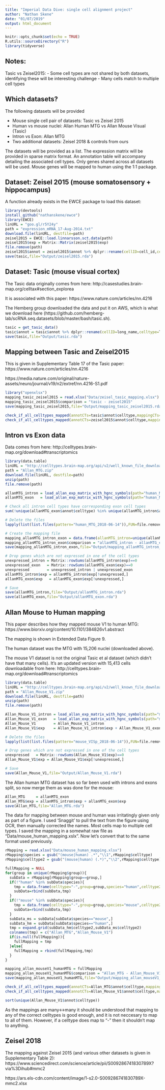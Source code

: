 ```yaml
---
title: "Imperial Data Dive: single cell alignment project"
author: "Nathan Skene"
date: "01/07/2019"
output: html_document
---
```


```r
knitr::opts_chunk$set(echo = TRUE)
R.utils::sourceDirectory("R")
library(tidyverse)
```

## Notes:

Tasic vs Zeisel2015:
  - Some cell types are not shared by both datasets, identifying these will be interesting challenge
  - Many cells match to multiple cell types

## Which datasets?

The following datasets will be provided

* Mouse single cell pair of datasets: Tasic vs Zeisel 2015
* Human vs mouse nuclei: Allan Human MTG vs Allan Mouse Visual (Tasic)
* Intron vs Exon: Allan MTG
* Two additional datasets: Zeisel 2018 & controls from ours

The datasets will be provided as a list. The expression matrix will be provided in sparse matrix format. An annotation table will accompany detailing the associated cell types. Only genes shared across all datasets will be used. Mouse genes will be mapped to human using the 1:1 package.

## Dataset: Zeisel 2015 (mouse somatosensory + hippocampus)

A function already exists in the EWCE package to load this dataset: 

```r
library(devtools)
install_github("nathanskene/ewce")
library(EWCE)
linURL = "goo.gl/r5Y24y"
path = "expression_mRNA_17-Aug-2014.txt"
download.file(linURL, destfile=path)
zeisel2015 = EWCE::load.linnarsson.sct.data(path)
zeisel2015$exp = Matrix::Matrix(zeisel2015$exp)
file.remove(path)
zeisel2015$annot = zeisel2015$annot %>% dplyr::rename(cellID=cell_id,celltype=level2class) %>% dplyr::select(cellID,celltype)
save(tasic,file="Output/zeisel2015.rda")
```

## Dataset: Tasic (mouse visual cortex)

The Tasic data originally comes from here: http://casestudies.brain-map.org/celltax#section_explorea

It is associated with this paper: https://www.nature.com/articles/nn.4216

The Hemberg group downloaded the data and put it on AWS, which is what we download here (https://github.com/hemberg-lab/scRNA.seq.datasets/blob/master/bash/tasic.sh). 

```r
tasic = get_tasic_data()
tasic$annot = tasic$annot %>% dplyr::rename(cellID=long_name,celltype=Tasic_et_al_2016_label) %>% dplyr::select(cellID,celltype)
save(tasic,file="Output/tasic.rda")
```

## Mapping between Tasic and Zeisel2015

This is given in Supplementary Table 17 of the Tasic paper: https://www.nature.com/articles/nn.4216

https://media.nature.com/original/nature-assets/neuro/journal/v19/n2/extref/nn.4216-S1.pdf

```r
library("openxlsx")
mapping_tasic_zeisel2015 = read.xlsx("Data/zeisel_tasic_mapping.xlsx")
mapping_tasic_zeisel2015$comparison = "tasic - zeisel2015"
save(mapping_tasic_zeisel2015,file="Output/mapping_tasic_zeisel2015.rda")

check_if_all_celltypes_mapped(annotCTs=tasic$annot$celltype,mappingCTs=mapping_tasic_zeisel2015$Tasic)
check_if_all_celltypes_mapped(annotCTs=zeisel2015$annot$celltype,mappingCTs=mapping_tasic_zeisel2015$Zeisel)
```

## Intron vs Exon data

Data comes from here: http://celltypes.brain-map.org/download#transcriptomics

```r
library(data.table)
linURL = "http://celltypes.brain-map.org/api/v2/well_known_file_download/694416044"
path = "Allan_MTG.zip"
download.file(linURL, destfile=path)
unzip(path)
file.remove(path)

allanMTG_intron = load_allan_exp_matrix_with_hgnc_symbols(path="human_MTG_2018-06-14_intron-matrix.csv")
allanMTG_exon   = load_allan_exp_matrix_with_hgnc_symbols(path="human_MTG_2018-06-14_exon-matrix.csv")

# Check all intron cell types have corresponding exon cell types
sum(!unique(allanMTG_exon$annot$celltype) %in% unique(allanMTG_intron$annot$celltype))

# Delete the files
lapply(list(list.files(pattern="human_MTG_2018-06-14")),FUN=file.remove)

# Create the mapping file
mapping_allanMTG_intron_exon = data.frame(allanMTG_intron=unique(allanMTG_exon$annot$celltype),allanMTG_exon=unique(allanMTG_exon$annot$celltype))
mapping_allanMTG_intron_exon$comparison = "allanMTG_intron - allanMTG_exon"
save(mapping_allanMTG_intron_exon,file="Output/mapping_allanMTG_intron_exon.rda")

# Drop genes which are not expressed in one of the cell types
unexpressed_intron = Matrix::rowSums(allanMTG_intron$exp)==0
unexpressed_exon   = Matrix::rowSums(allanMTG_exon$exp)==0 
unexpressed        = unexpressed_intron | unexpressed_exon
allanMTG_intron$exp = allanMTG_intron$exp[!unexpressed,]
allanMTG_exon$exp   = allanMTG_exon$exp[!unexpressed,]

# Save
save(allanMTG_intron,file="Output/allanMTG_intron.rda")
save(allanMTG_exon,file="Output/allanMTG_exon.rda")
```

## Allan Mouse to Human mapping

This paper describes how they mapped mouse V1 to human MTG:
https://www.biorxiv.org/content/10.1101/384826v1.abstract

The mapping is shown in Extended Data Figure 9.

The human dataset was the MTG with 15,206 nuclei (downloaded above).

The mouse V1 dataset is not the original Tasic et al dataset (which didn't have that many cells). It's  an updated version with 15,413 cells downloadable from here: http://celltypes.brain-map.org/download#transcriptomics

```r
library(data.table)
linURL = "http://celltypes.brain-map.org/api/v2/well_known_file_download/694413985"
path = "Allan_Mouse_V1.zip"
download.file(linURL, destfile=path)
unzip(path)
file.remove(path)

Allan_Mouse_V1_intron = load_allan_exp_matrix_with_hgnc_symbols(path="mouse_VISp_2018-06-14_intron-matrix.csv",prelim="mouse_VISp_2018-06-14")
Allan_Mouse_V1_exon   = load_allan_exp_matrix_with_hgnc_symbols(path="mouse_VISp_2018-06-14_exon-matrix.csv",prelim="mouse_VISp_2018-06-14")
Allan_Mouse_V1        = Allan_Mouse_V1_intron
Allan_Mouse_V1$exp    = Allan_Mouse_V1_intron$exp + Allan_Mouse_V1_exon$exp

# Delete the files
lapply(list(list.files(pattern="mouse_VISp_2018-06-14")),FUN=file.remove)

# Drop genes which are not expressed in one of the cell types
unexpressed   = Matrix::rowSums(Allan_Mouse_V1$exp)==0 
Allan_Mouse_V1$exp = Allan_Mouse_V1$exp[!unexpressed,]

# Save
save(Allan_Mouse_V1,file="Output/Allan_Mouse_V1.rda")
```

The Allan human MTG dataset has so far been used with introns and exons split, so now merge them as was done for the mouse:

```r
Allan_MTG     = allanMTG_exon
Allan_MTG$exp = allanMTG_intron$exp + allanMTG_exon$exp
save(Allan_MTG,file="Allan_MTG.rda")
```

The data for mapping between mouse and human was irritatingly given only as part of a figure. I used 'Snaggit' to pull the text from the figure using OCR, then manually corrected the names. Most cells map to multiple cell types. I saved the mapping in a somewhat raw file as "Data/mouse_human_mapping.xslx". Now let's convert that to the same format used previously.

```r
rMapping = read.xlsx("Data/mouse_human_mapping.xlsx")
rMapping$species = gsub("(mouse|human) .*","\\1",rMapping$celltype)
rMapping$celltype2 = gsub("(mouse|human) (.*)","\\2",rMapping$celltype)

fullMapping = NULL
for(group in unique(rMapping$group)){
  subData = rMapping[rMapping$group==group,]
  if(!"human" %in% subData$species){
    tmp = data.frame(celltype="-",group=group,species="human",celltype2="-")
    subData=rbind(subData,tmp)
  }
  if(!"mouse" %in% subData$species){
    tmp = data.frame(celltype="-",group=group,species="mouse",celltype2="-")
    subData=rbind(subData,tmp)
  }
  subData_ms = subData[subData$species=="mouse",]
  subData_hm = subData[subData$species=="human",]  
  tmp = expand.grid(subData_hm$celltype2,subData_ms$celltype2)
  colnames(tmp) = c("Allan_MTG","Allan_Mouse_V1")
  if(is.null(fullMapping)){
    fullMapping = tmp
  }else{
    fullMapping = rbind(fullMapping,tmp)
  }
}

mapping_allan_mouseV1_humanMTG = fullMapping
mapping_allan_mouseV1_humanMTG$comparison = "Allan_MTG - Allan_Mouse_V1"
save(mapping_allan_mouseV1_humanMTG,file="Output/mapping_allan_mouseV1_humanMTG.rda")

check_if_all_celltypes_mapped(annotCTs=Allan_MTG$annot$celltype,mappingCTs=mapping_allan_mouseV1_humanMTG$Allan_MTG)
check_if_all_celltypes_mapped(annotCTs=Allan_Mouse_V1$annot$celltype,mappingCTs=mapping_allan_mouseV1_humanMTG$Allan_Mouse_V1)

sort(unique(Allan_Mouse_V1$annot$celltype))
```

As the mappings are many<->many it should be understood that mapping to any of the correct celltypes is good enough, and it is not neccesary to map to all of them. However, if a celltype does map to "-" then it shouldn't map to anything.


## Zeisel 2018

The mapping against Zeisel 2015 (and various other datasets is given in Supplementary Table 2): https://www.sciencedirect.com/science/article/pii/S009286741830789X?via%3Dihub#mmc2

https://ars.els-cdn.com/content/image/1-s2.0-S009286741830789X-mmc2.xlsx


